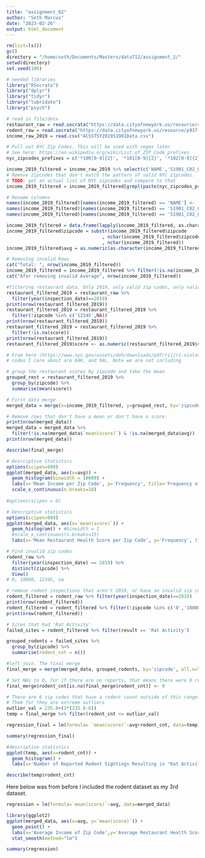 ```yaml
---
title: "assignment_02"
author: "Seth Marcus"
date: "2023-02-26"
output: html_document
---
```


```r
rm(list=ls())
gc()
directory = "/home/seth/Documents/Masters/data712/assignment_2/"
setwd(directory)
set.seed(100)
```

```r
# needed libraries
library("RSocrata")
library("dplyr")
library("tidyr")
library("lubridate")
library("psych")
```

```r
# read in file/data
restaurant_raw = read.socrata("https://data.cityofnewyork.us/resource/43nn-pn8j.json?$select=camis,zipcode,inspection_date,action,violation_code,violation_description,critical_flag,score,grade")
rodent_raw = read.socrata("https://data.cityofnewyork.us/resource/p937-wjvj.json?$select=inspection_type,job_ticket_or_work_order_id,zip_code as zipcode,inspection_date,result")
income_raw_2019 = read.csv("ACSST5Y2019S1901Data.csv")
```

```r
# Pull out NYC Zip Codes. This will be used with regex later
# See here: https://en.wikipedia.org/wiki/List_of_ZIP_Code_prefixes
nyc_zipcodes_prefixes = c('*100[0-9]{2}', '*101[0-9]{2}', '*102[0-9]{2}', '*103[0-9]{2}', '*104[0-9]{2}', '*110[0-9]{2}','*111[0-9]{2}', '*112[0-9]{2}', '*113[0-9]{2}', '*114[0-9]{2}', '*116[0-9]{2}')
```

```r
income_2019_filtered = income_raw_2019 %>% select(c('NAME','S1901_C02_012E', 'S1901_C02_013E'))
# Remove zipcodes that don't match the pattern of valid NYC zipcodes.
# TODO: get an actual list of NYC zipcodes and compare to that
income_2019_filtered = income_2019_filtered[grepl(paste(nyc_zipcodes_prefixes, collapse="|"), income_2019_filtered$NAME),]

# Rename columns
names(income_2019_filtered)[names(income_2019_filtered) == 'NAME'] <- 'zipcode'
names(income_2019_filtered)[names(income_2019_filtered) == 'S1901_C02_012E'] <- 'median'
names(income_2019_filtered)[names(income_2019_filtered) == 'S1901_C02_013E'] <- 'avg'

```

```r
income_2019_filtered = data.frame(lapply(income_2019_filtered, as.character), stringsAsFactors = FALSE)
income_2019_filtered$zipcode = substr(income_2019_filtered$zipcode
                                   , nchar(income_2019_filtered$zipcode)-4
                                   , nchar(income_2019_filtered))
income_2019_filtered$avg = as.numeric(as.character(income_2019_filtered$avg))
```


```r
# Removing invalid Rows
cat("Total: ", nrow(income_2019_filtered))
income_2019_filtered = income_2019_filtered %>% filter(!is.na(income_2019_filtered$avg))
cat("Afer removing invalid Average", nrow(income_2019_filtered))

```


```r
#filtering restaurant data. Only 2019, only valid zip codes, only valid scores
restaurant_filtered_2019 = restaurant_raw %>% 
  filter(year(inspection_date)==2019)
print(nrow(restaurant_filtered_2019))
restaurant_filtered_2019 = restaurant_filtered_2019 %>%
  filter(!zipcode %in% c('12345',NA))
print(nrow(restaurant_filtered_2019))
restaurant_filtered_2019 = restaurant_filtered_2019 %>%
  filter(!is.na(score))
print(nrow(restaurant_filtered_2019))
restaurant_filtered_2019$score <- as.numeric(restaurant_filtered_2019$score)
```

```r
# From here (https://www.nyc.gov/assets/doh/downloads/pdf/rii/ri-violation-penalty.pdf), 
# codes I care about are 04K, and 04L. Note we are not including 
```

```r
# group the restaurant scores by zipcode and take the mean
grouped_rest = restaurant_filtered_2019 %>%
  group_by(zipcode) %>%
  summarise(mean(score))
```


```r
# First data merge
merged_data = merge(x=income_2019_filtered, y=grouped_rest, by='zipcode', all=TRUE)
```


```r
# Remove rows that don't have a mean or don't have a score.
print(nrow(merged_data))
merged_data = merged_data %>%
  filter(!is.na(merged_data$`mean(score)`) & !is.na(merged_data$avg))
print(nrow(merged_data))  
```


```r
describe(final_merge)
```

```r
# Desrciptive Statistics
options(scipen=999)
ggplot(merged_data, aes(x=avg)) + 
  geom_histogram(binwidth = 10000) + 
  labs(x='Mean Income per Zip Code', y='Frequency', title='Frequency of Mean Income of Zip Codes in NYC')+
  scale_x_continuous(n.breaks=10)
  
#options(scipen = 0)
```


```r
# Descriptive statistics
options(scipen=999)
ggplot(merged_data, aes(x=`mean(score)`)) + 
  geom_histogram() + #binwidth = 1
  #scale_x_continuous(n.breaks=15)
  labs(x='Mean Restaurant Health Score per Zip Code', y='Frequency', title='Frequency of Average Restaurant Health Score of Zip Codes in NYC')
```



```r
# Find invalid zip codes
rodent_raw %>% 
  filter(year(inspection_date) == 2019) %>%
  distinct(zipcode) %>%
  View()
# 0, 10000, 12345, na
```

```r
# remove rodent inspections that aren't 2019, or have an invalid zip code
rodent_filtered = rodent_raw %>% filter(year(inspection_date)==2019)
print(nrow(rodent_filtered))
rodent_filtered = rodent_filtered %>% filter(!zipcode %in% c('0','10000','12345', NA))
print(nrow(rodent_filtered))
```

```r
# Sites that had 'Rat Activity'
failed_sites = rodent_filtered %>% filter(result == 'Rat Activity')
```

```r
grouped_rodents = failed_sites %>% 
  group_by(zipcode) %>% 
  summarise(rodent_cnt = n())
```




```r
#left join. The final merge
final_merge = merge(merged_data, grouped_rodents, by='zipcode', all.x=TRUE)
```


```r
# Set NAs to 0, for if there are no reports, that means there were 0 reported active sightings
final_merge$rodent_cnt[is.na(final_merge$rodent_cnt)] <- 0
```


```r
# There are 6 zip codes that have a rodent count outside of this range. Remove
# Them for they are extreme outliers
outlier_val = 235.8+(3*(235.8-6))
temp = final_merge %>% filter(rodent_cnt <= outlier_val)
```


```r
regression_final = lm(formula= `mean(score)`~avg+rodent_cnt, data=temp)
```


```r
summary(regression_final)
```



```r
#descriptive statistics
ggplot(temp, aes(x=rodent_cnt)) + 
  geom_histogram() +
  labs(x='Number of Reported Rodent Sightings Resulting in "Rat Activity"', y="Frequency", title='Frequency of Number of Positive Reported Rodent Sightings by Zip Code')
```


```r
describe(temp$rodent_cnt)
```



Here below was from before I included the rodent dataset as my 3rd dataset.
```r
regression = lm(formula=`mean(score)`~avg, data=merged_data)
```

```r
library(ggplot2)
ggplot(merged_data, aes(x=avg, y=`mean(score)`)) + 
  geom_point() + 
  labs(x='Average Income of Zip Code',y='Average Restaurant Health Score',title = 'Average Income by Zip Code vs. Average Restaurant Health Score by Zip Code')+
  stat_smooth(method="lm")
```

```r
summary(regression)
```

